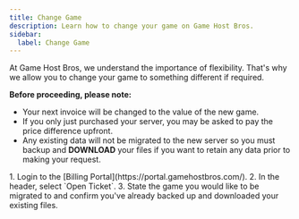 ```yaml
---
title: Change Game
description: Learn how to change your game on Game Host Bros.
sidebar:
  label: Change Game
---
```


At Game Host Bros, we understand the importance of flexibility. That's why we allow you to change your game to something different if required.

**Before proceeding, please note:**
- Your next invoice will be changed to the value of the new game.
- If you only just purchased your server, you may be asked to pay the price difference upfront.
- Any existing data will not be migrated to the new server so you must backup and **DOWNLOAD** your files if you want to retain any data prior to making your request.

<Steps>
1. Login to the [Billing Portal](https://portal.gamehostbros.com/).
2. In the header, select `Open Ticket`.
3. State the game you would like to be migrated to and confirm you've already backed up and downloaded your existing files.
</Steps>
